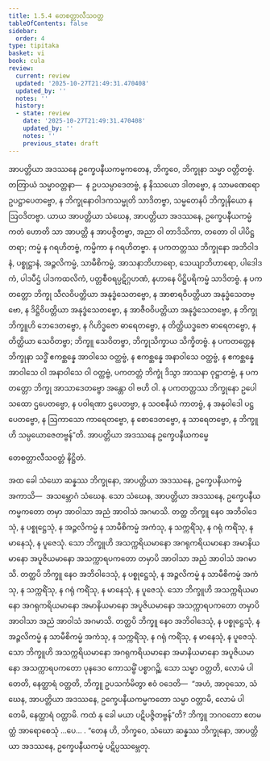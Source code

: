 ```yaml
---
title: 1.5.4 တေစတ္တာလီသဝတ္တ
tableOfContents: false
sidebar:
  order: 4
type: tipitaka
basket: vi
book: cula
review:
  current: review
  updated: '2025-10-27T21:49:31.470408'
  updated_by: ''
  notes: ''
  history:
  - state: review
    date: '2025-10-27T21:49:31.470408'
    updated_by: ''
    notes: ''
    previous_state: draft
---
```



<ReviewStatus review={frontmatter.review} showDetails={true} />

<HypothesisAnnotation frontmatter={frontmatter} />

<DynamicBreadcrumb />

<Division number="51" book="cula" e="ch" v="4" p="52">

<Paragraph number="233" book="cula">
အာပတ္တိယာ အဒဿနေ ဥက္ခေပနီယကမ္မကတေန, ဘိက္ခဝေ, ဘိက္ခုနာ သမ္မာ ဝတ္တိတဗ္ဗံ. တတြာယံ သမ္မာဝတ္တနာ—  န ဥပသမ္ပာဒေတဗ္ဗံ, န နိဿယော ဒါတဗ္ဗော, န သာမဏေရော ဥပဋ္ဌာပေတဗ္ဗော, န ဘိက္ခုနောဝါဒကသမ္မုတိ သာဒိတဗ္ဗာ, သမ္မတေနပိ ဘိက္ခုနိယော န ဩဝဒိတဗ္ဗာ. ယာယ အာပတ္တိယာ သံဃေန, အာပတ္တိယာ အဒဿနေ, ဥက္ခေပနီယကမ္မံ ကတံ ဟောတိ သာ အာပတ္တိ န အာပဇ္ဇိတဗ္ဗာ, အညာ ဝါ တာဒိသိကာ, တတော ဝါ ပါပိဋ္ဌတရာ; ကမ္မံ န ဂရဟိတဗ္ဗံ, ကမ္မိကာ န ဂရဟိတဗ္ဗာ. န ပကတတ္တဿ ဘိက္ခုနော အဘိဝါဒနံ, ပစ္စုဋ္ဌာနံ, အဉ္ဇလိကမ္မံ, သာမီစိကမ္မံ, အာသနာဘိဟာရော, သေယျာဘိဟာရော, ပါဒေါဒကံ, ပါဒပီဌံ ပါဒကထလိကံ, ပတ္တစီဝရပ္ပဋိဂ္ဂဟဏံ, နဟာနေ ပိဋ္ဌိပရိကမ္မံ သာဒိတဗ္ဗံ. န ပကတတ္တော ဘိက္ခု သီလဝိပတ္တိယာ အနုဒ္ဓံသေတဗ္ဗော, န အာစာရဝိပတ္တိယာ အနုဒ္ဓံသေတဗ္ဗော, န ဒိဋ္ဌိဝိပတ္တိယာ အနုဒ္ဓံသေတဗ္ဗော, န အာဇီဝဝိပတ္တိယာ အနုဒ္ဓံသေတဗ္ဗော, န ဘိက္ခု ဘိက္ခူဟိ ဘေဒေတဗ္ဗော, န ဂိဟိဒ္ဓဇော ဓာရေတဗ္ဗော, န တိတ္ထိယဒ္ဓဇော ဓာရေတဗ္ဗော, န တိတ္ထိယာ သေဝိတဗ္ဗာ; ဘိက္ခူ သေဝိတဗ္ဗာ, ဘိက္ခုသိက္ခာယ သိက္ခိတဗ္ဗံ. န ပကတတ္တေန ဘိက္ခုနာ သဒ္ဓိံ ဧကစ္ဆန္နေ အာဝါသေ ဝတ္ထဗ္ဗံ, န ဧကစ္ဆန္နေ အနာဝါသေ ဝတ္ထဗ္ဗံ, န ဧကစ္ဆန္နေ အာဝါသေ ဝါ အနာဝါသေ ဝါ ဝတ္ထဗ္ဗံ, ပကတတ္တံ ဘိက္ခုံ ဒိသွာ အာသနာ ဝုဋ္ဌာတဗ္ဗံ, န ပကတတ္တော ဘိက္ခု အာသာဒေတဗ္ဗော အန္တော ဝါ ဗဟိ ဝါ. န ပကတတ္တဿ ဘိက္ခုနော ဥပေါသထော ဌပေတဗ္ဗော, န ပဝါရဏာ ဌပေတဗ္ဗာ, န သဝစနီယံ ကာတဗ္ဗံ, န အနုဝါဒေါ ပဋ္ဌပေတဗ္ဗော, န ဩကာသော ကာရေတဗ္ဗော, န စောဒေတဗ္ဗော, န သာရေတဗ္ဗော, န ဘိက္ခူဟိ သမ္ပယောဇေတဗ္ဗန်”တိ.

</Paragraph>
</Division>

<Paragraph number="234" type="center" book="cula">
အာပတ္တိယာ အဒဿနေ ဥက္ခေပနီယကမ္မေ

  
တေစတ္တာလီသဝတ္တံ နိဋ္ဌိတံ.


</Paragraph>

<Division number="52" book="cula" e="ch" v="4" p="53">

<Paragraph number="235" book="cula">
အထ ခေါ သံဃော ဆန္နဿ ဘိက္ခုနော, အာပတ္တိယာ အဒဿနေ, ဥက္ခေပနီယကမ္မံ အကာသိ—  အသမ္ဘောဂံ သံဃေန. သော သံဃေန, အာပတ္တိယာ အဒဿနေ, ဥက္ခေပနီယကမ္မကတော တမှာ အာဝါသာ အညံ အာဝါသံ အဂမာသိ. တတ္ထ ဘိက္ခူ နေဝ အဘိဝါဒေသုံ, န ပစ္စုဋ္ဌေသုံ, န အဉ္ဇလိကမ္မံ န သာမီစိကမ္မံ အကံသု, န သက္ကရိံသု, န ဂရုံ ကရိံသု, န မာနေသုံ, န ပူဇေသုံ. သော ဘိက္ခူဟိ အသက္ကရိယမာနော အဂရုကရိယမာနော အမာနိယမာနော အပူဇိယမာနော အသက္ကာရပကတော တမှာပိ အာဝါသာ အညံ အာဝါသံ အဂမာသိ. တတ္ထပိ ဘိက္ခူ နေဝ အဘိဝါဒေသုံ, န ပစ္စုဋ္ဌေသုံ, န အဉ္ဇလိကမ္မံ န သာမီစိကမ္မံ အကံသု, န သက္ကရိံသု, န ဂရုံ ကရိံသု, န မာနေသုံ, န ပူဇေသုံ. သော ဘိက္ခူဟိ အသက္ကရိယမာနော အဂရုကရိယမာနော အမာနိယမာနော အပူဇိယမာနော အသက္ကာရပကတော တမှာပိ အာဝါသာ အညံ အာဝါသံ အဂမာသိ. တတ္ထပိ ဘိက္ခူ နေဝ အဘိဝါဒေသုံ, န ပစ္စုဋ္ဌေသုံ, န အဉ္ဇလိကမ္မံ န သာမီစိကမ္မံ အကံသု, န သက္ကရိံသု, န ဂရုံ ကရိံသု, န မာနေသုံ, န ပူဇေသုံ. သော ဘိက္ခူဟိ အသက္ကရိယမာနော အဂရုကရိယမာနော အမာနိယမာနော အပူဇိယမာနော အသက္ကာရပကတော ပုနဒေဝ ကောသမ္ဗိံ ပစ္စာဂဉ္ဆိ. သော သမ္မာ ဝတ္တတိ, လောမံ ပါတေတိ, နေတ္ထာရံ ဝတ္တတိ, ဘိက္ခူ ဥပသင်္ကမိတွာ ဧဝံ ဝဒေတိ—  “အဟံ, အာဝုသော, သံဃေန, အာပတ္တိယာ အဒဿနေ, ဥက္ခေပနီယကမ္မကတော သမ္မာ ဝတ္တာမိ, လောမံ ပါတေမိ, နေတ္ထာရံ ဝတ္တာမိ. ကထံ နု ခေါ မယာ ပဋိပဇ္ဇိတဗ္ဗန်”တိ? ဘိက္ခူ ဘဂဝတော ဧတမတ္ထံ အာရောစေသုံ …ပေ… . “တေန ဟိ, ဘိက္ခဝေ, သံဃော ဆန္နဿ ဘိက္ခုနော, အာပတ္တိယာ အဒဿနေ, ဥက္ခေပနီယကမ္မံ ပဋိပ္ပဿမ္ဘေတု.
</Paragraph>
</Division>